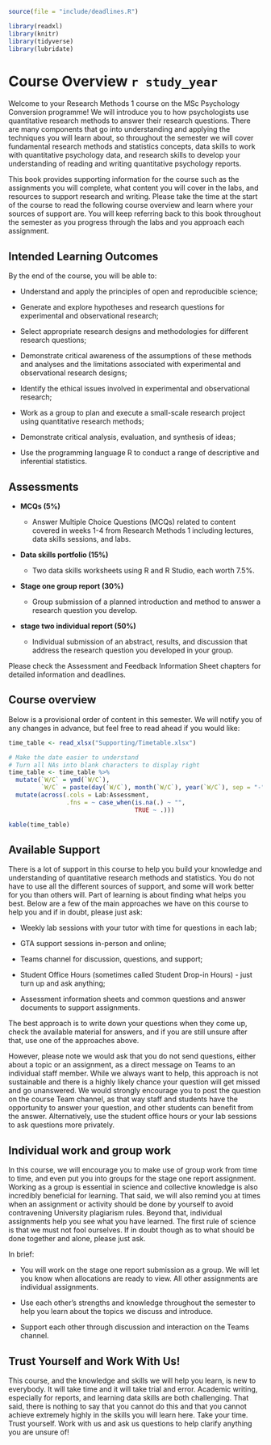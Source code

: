 ```r
source(file = "include/deadlines.R")

library(readxl)
library(knitr)
library(tidyverse)
library(lubridate)
```

# Course Overview `r study_year` {#Course_overview}

Welcome to your Research Methods 1 course on the MSc Psychology Conversion programme! We will introduce you to how psychologists use quantitative research methods to answer their research questions. There are many components that go into understanding and applying the techniques you will learn about, so throughout the semester we will cover fundamental research methods and statistics concepts, data skills to work with quantitative psychology data, and research skills to develop your understanding of reading and writing quantitative psychology reports. 

This book provides supporting information for the course such as the assignments you will complete, what content you will cover in the labs, and resources to support research and writing. Please take the time at the start of the course to read the following course overview and learn where your sources of support are. You will keep referring back to this book throughout the semester as you progress through the labs and you approach each assignment.

## Intended Learning Outcomes

By the end of the course, you will be able to:

- Understand and apply the principles of open and reproducible science;

- Generate and explore hypotheses and research questions for experimental and observational research;

- Select appropriate research designs and methodologies for different research questions;

- Demonstrate critical awareness of the assumptions of these methods and analyses and the limitations associated with experimental and observational research designs;

- Identify the ethical issues involved in experimental and observational research;

- Work as a group to plan and execute a small-scale research project using quantitative research methods;

- Demonstrate critical analysis, evaluation, and synthesis of ideas;

- Use the programming language R to conduct a range of descriptive and inferential statistics.

## Assessments

- **MCQs (5%)**

    - Answer Multiple Choice Questions (MCQs) related to content covered in weeks 1-4 from Research Methods 1 including lectures, data skills sessions, and labs.

- **Data skills portfolio (15%)**

    - Two data skills worksheets using R and R Studio, each worth 7.5%.

- **Stage one group report (30%)**

    - Group submission of a planned introduction and method to answer a research question you develop. 

 - **stage two individual report (50%)** 
 
    - Individual submission of an abstract, results, and discussion that address the research question you developed in your group. 

Please check the Assessment and Feedback Information Sheet chapters for detailed information and deadlines.

## Course overview

Below is a provisional order of content in this semester. We will notify you of any changes in advance, but feel free to read ahead if you would like:

```r
time_table <- read_xlsx("Supporting/Timetable.xlsx")

# Make the date easier to understand 
# Turn all NAs into blank characters to display right
time_table <- time_table %>% 
  mutate(`W/C` = ymd(`W/C`),
         `W/C` = paste(day(`W/C`), month(`W/C`), year(`W/C`), sep = "-")) %>% 
  mutate(across(.cols = Lab:Assessment,
                .fns = ~ case_when(is.na(.) ~ "",
                                   TRUE ~ .)))

kable(time_table)
```

## Available Support

There is a lot of support in this course to help you build your knowledge and understanding of quantitative research methods and statistics. You do not have to use all the different sources of support, and some will work better for you than others will. Part of learning is about finding what helps you best. Below are a few of the main approaches we have on this course to help you and if in doubt, please just ask:

- Weekly lab sessions with your tutor with time for questions in each lab;

- GTA support sessions in-person and online;

- Teams channel for discussion, questions, and support;

- Student Office Hours (sometimes called Student Drop-in Hours) - just turn up and ask anything;

- Assessment information sheets and common questions and answer documents to support assignments.

The best approach is to write down your questions when they come up, check the available material for answers, and if you are still unsure after that, use one of the approaches above.

However, please note we would ask that you do not send questions, either about a topic or an assignment, as a direct message on Teams to an individual staff member. While we always want to help, this approach is not sustainable and there is a highly likely chance your question will get missed and go unanswered. We would strongly encourage you to post the question on the course Team channel, as that way staff and students have the opportunity to answer your question, and other students can benefit from the answer. Alternatively, use the student office hours or your lab sessions to ask questions more privately.

## Individual work and group work

In this course, we will encourage you to make use of group work from time to time, and even put you into groups for the stage one report assignment. Working as a group is essential in science and collective knowledge is also incredibly beneficial for learning. That said, we will also remind you at times when an assignment or activity should be done by yourself to avoid contravening University plagiarism rules. Beyond that, individual assignments help you see what you have learned. The first rule of science is that we must not fool ourselves. If in doubt though as to what should be done together and alone, please just ask.

In brief:

- You will work on the stage one report submission as a group. We will let you know when allocations are ready to view. All other assignments are individual assignments.

- Use each other’s strengths and knowledge throughout the semester to help you learn about the topics we discuss and introduce.

- Support each other through discussion and interaction on the Teams channel.

## Trust Yourself and Work With Us!

This course, and the knowledge and skills we will help you learn, is new to everybody. It will take time and it will take trial and error. Academic writing, especially for reports, and learning data skills are both challenging. That said, there is nothing to say that you cannot do this and that you cannot achieve extremely highly in the skills you will learn here. Take your time. Trust yourself. Work with us and ask us questions to help clarify anything you are unsure of!
